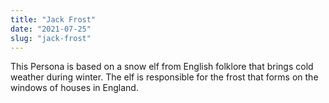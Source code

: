 ---
title: "Jack Frost"
date: "2021-07-25"
slug: "jack-frost"
---
This Persona is based on a snow elf from English folklore that brings cold weather during winter. The elf is responsible for the frost that forms on the windows of houses in England.